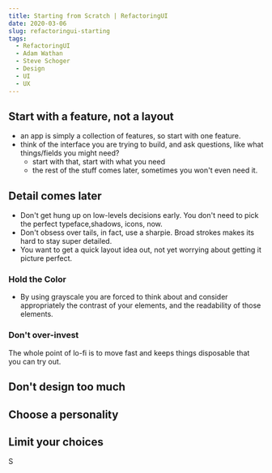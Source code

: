 ```yaml
---
title: Starting from Scratch | RefactoringUI
date: 2020-03-06
slug: refactoringui-starting
tags:
  - RefactoringUI
  - Adam Wathan
  - Steve Schoger
  - Design
  - UI
  - UX
---
```


## Start with a feature, not a layout
- an app is simply a collection of features, so start with one feature.
- think of the interface you are trying to build, and ask questions, like what things/fields you might need?
    - start with that, start with what you need
    - the rest of the stuff comes later, sometimes you won't even need it.

## Detail comes later
- Don't get hung up on low-levels decisions early. You don't need to pick the perfect typeface,shadows, icons, now.
- Don't obsess over tails, in fact, use a sharpie. Broad strokes makes its hard to stay super detailed.
- You want to get a quick layout idea out, not yet worrying about getting it picture perfect.

### Hold the Color
- By using grayscale you are forced to think about and consider appropriately the contrast of your elements, and the readability of those elements.

### Don't over-invest
The whole point of lo-fi is to move fast and keeps things disposable that you can try out.

## Don't design too much

## Choose a personality

## Limit your choices
S